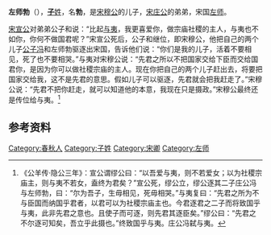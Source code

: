 {{Infobox 先秦人物
|名称= 左师勃
|图像=
|图说=
|姓=[[子姓|子]]
|氏=
|名=勃
|字=
|别名=
|别字=
|谥号=
|时代=春秋时期
|国家=
|身份=宋国[[左师|左师]]
|出生=
|逝世=
|在位=
|父=[[宋穆公|宋穆公]]
|母=
|正妻=
|妾=
|子女=
|太子=
}}
'''左师勃'''（{{bd|？||？||}}），[[子姓|'''子'''姓]]，名'''勃'''，是[[宋穆公|宋穆公]]的儿子，[[宋庄公|宋庄公]]的弟弟，宋国[[左师|左师]]。

[[宋宣公|宋宣公]]对弟弟公子和说：“比起[[宋殇公|与夷]]，我更喜爱你，做宗庙社稷的主人，与夷也不如你，你何不做国君呢？”宋宣公死后，公子和继位，即宋穆公，他把自己的两个儿子[[宋庄公|公子冯]]和左师勃驱逐出宋国，告诉他们说：“你们是我的儿子，活着不要相见，死了也不要相哭。”与夷对宋穆公说：“先君之所以不把国家交给下臣而交给国君你，是因为你可以做社稷宗庙的主人。现在你把自己的两个儿子赶出去，将要把国家交给我，这不是先君的意思。假如儿子可以驱逐，先君就会把我赶走了。”宋穆公说：“先君不把你赶走，就可以知道他的本意，我现在只是摄政。”宋穆公最终还是传位给与夷。<ref>《公羊传·隐公三年》：宣公谓缪公曰：“以吾爱与夷，则不若爱女；以为社稷宗庙主，则与夷不若女，盍终为君矣？”宣公死，缪公立，缪公逐其二子庄公冯与左师勃，曰：“尔为吾子，生毋相见，死毋相哭。”与夷复曰：“先君之所为不与臣国而纳国乎君者，以君可以为社稷宗庙主也。今君逐君之二子而将致国乎与夷，此非先君之意也。且使子而可逐，则先君其逐臣矣。”缪公曰：“先君之不尔逐可知矣，吾立乎此摄也。”终致国乎与夷。庄公冯弑与夷。</ref>

== 参考资料 ==
{{reflist}}

[[Category:春秋人|Category:春秋人]]
[[Category:子姓|Category:子姓]]
[[Category:宋卿|Category:宋卿]]
[[Category:左师|Category:左师]]